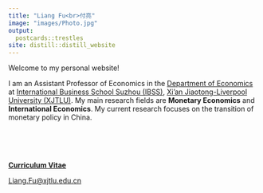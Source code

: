 ```yaml
---
title: "Liang Fu<br>付亮"
image: "images/Photo.jpg"
output:
  postcards::trestles
site: distill::distill_website
---
```

 
Welcome to my personal website!

I am an Assistant Professor of Economics in the [Department of Economics](https://www.xjtlu.edu.cn/en/study/departments/academic-departments/economics/){target="_blank"} at [International Business School Suzhou (IBSS)](https://www.xjtlu.edu.cn/en/study/departments/international-business-school-suzhou/){target="_blank"}, [Xi'an Jiaotong-Liverpool University (XJTLU)](https://www.xjtlu.edu.cn/en/){target="_blank"}. My main research fields are **Monetary Economics** and **International Economics**. My current research focuses on the transition of monetary policy in China. 

<br>
<br>
<br>



[**Curriculum Vitae**](cv/CV_Liang_Fu.pdf){target="_blank"}

[Liang.Fu\@xjtlu.edu.cn](mailto:Liang.Fu@xjtlu.edu.cn){.email}